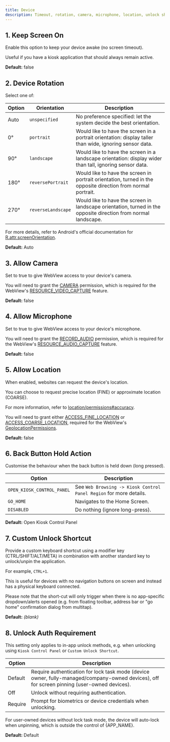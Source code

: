 ```yaml
---
title: Device
description: Timeout, rotation, camera, microphone, location, unlock shortcut
---
```



## 1. Keep Screen On

Enable this option to keep your device awake (no screen timeout).

Useful if you have a kiosk application that should always remain active.

**Default:** false

## 2. Device Rotation

Select one of:

| Option | Orientation        | Description |
|--------|--------------------|-------------|
| Auto   | `unspecified`      | No preference specified: let the system decide the best orientation. |
| 0°     | `portrait`         | Would like to have the screen in a portrait orientation: display taller than wide, ignoring sensor data. |
| 90°    | `landscape`        | Would like to have the screen in a landscape orientation: display wider than tall, ignoring sensor data. |
| 180°   | `reversePortrait`  | Would like to have the screen in portrait orientation, turned in the opposite direction from normal portrait. |
| 270°   | `reverseLandscape` | Would like to have the screen in landscape orientation, turned in the opposite direction from normal landscape. |

For more details, refer to Android's official documentation for [R.attr.screenOrientation](https://developer.android.com/reference/android/R.attr#screenOrientation).

**Default:** Auto

## 3. Allow Camera

Set to true to give WebView access to your device's camera.

You will need to grant the [CAMERA](https://developer.android.com/reference/android/Manifest.permission#CAMERA)
permission, which is required for the WebView's
[RESOURCE_VIDEO_CAPTURE](https://developer.android.com/reference/android/webkit/PermissionRequest#RESOURCE_VIDEO_CAPTURE)
feature.

**Default:** false

## 4. Allow Microphone

Set to true to give WebView access to your device's microphone.

You will need to grant the
[RECORD_AUDIO](https://developer.android.com/reference/android/Manifest.permission#RECORD_AUDIO)
permission, which is required for the WebView's
[RESOURCE_AUDIO_CAPTURE](https://developer.android.com/reference/android/webkit/PermissionRequest#RESOURCE_AUDIO_CAPTURE)
feature.

**Default:** false

## 5. Allow Location

When enabled, websites can request the device's location.

You can choose to request precise location (FINE) or approximate location (COARSE).

For more information, refer to
[location/permissions#accuracy](https://developer.android.com/develop/sensors-and-location/location/permissions#accuracy).

You will need to grant either
[ACCESS_FINE_LOCATION](https://developer.android.com/reference/android/Manifest.permission#ACCESS_FINE_LOCATION)
or
[ACCESS_COARSE_LOCATION](https://developer.android.com/reference/android/Manifest.permission#ACCESS_COARSE_LOCATION),
required for the WebView's
[GeolocationPermissions](https://developer.android.com/reference/android/webkit/GeolocationPermissions).

**Default:** false

## 6. Back Button Hold Action

Customise the behaviour when the back button is held down (long pressed).

| Option                     | Description |
|----------------------------|-------------|
| `OPEN_KIOSK_CONTROL_PANEL` | See `Web Browsing -> Kiosk Control Panel Region` for more details. |
| `GO_HOME`                  | Navigates to the Home Screen. |
| `DISABLED`                 | Do nothing (ignore long-press). |

**Default:** Open Kiosk Control Panel

## 7. Custom Unlock Shortcut

Provide a custom keyboard shortcut using a modifier key (CTRL/SHIFT/ALT/META)
in combination with another standard key to unlock/unpin the application.

For example, `CTRL+1`.

This is useful for devices with no navigation buttons on screen and instead
has a physical keyboard connected.

Please note that the short-cut will only trigger when there is no app-specific
dropdown/alerts opened (e.g. from floating toolbar, address bar or "go home"
confirmation dialog from multitap).

**Default:** *(blank)*

## 8. Unlock Auth Requirement

This setting only applies to in-app unlock methods, e.g. when unlocking
using `Kiosk Control Panel` or `Custom Unlock Shortcut`.

| Option   | Description |
|----------|-------------|
| Default  | Require authentication for lock task mode (device owner, fully-managed/company-owned devices), off for screen pinning (user-owned devices). |
| Off      | Unlock without requiring authentication. |
| Require  | Prompt for biometrics or device credentials when unlocking. |

For user-owned devices without lock task mode, the device will auto-lock when
unpinning, which is outside the control of {APP_NAME}.

**Default:** Default
